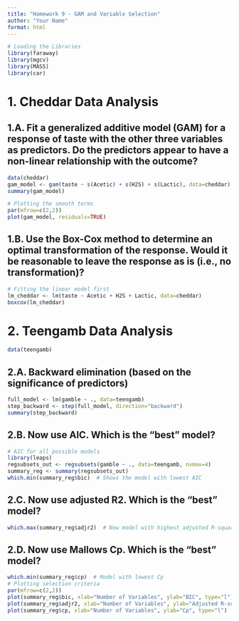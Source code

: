 ```yaml
---
title: "Homework 9 - GAM and Variable Selection"
author: "Your Name"
format: html
---
```

```r
# Loading the Libraries
library(faraway)
library(mgcv)
library(MASS)
library(car)
```

# 1. Cheddar Data Analysis
## 1.A. Fit a generalized additive model (GAM) for a response of taste with the other three variables as predictors. Do the predictors appear to have a non-linear relationship with the outcome?
```r
data(cheddar)
gam_model <- gam(taste ~ s(Acetic) + s(H2S) + s(Lactic), data=cheddar)
summary(gam_model)

# Plotting the smooth terms
par(mfrow=c(2,2))
plot(gam_model, residuals=TRUE)
```

## 1.B. Use the Box-Cox method to determine an optimal transformation of the response. Would it be reasonable to leave the response as is (i.e., no transformation)?
```r
# Fitting the linear model first
lm_cheddar <- lm(taste ~ Acetic + H2S + Lactic, data=cheddar)
boxcox(lm_cheddar)
```

# 2. Teengamb Data Analysis
```r
data(teengamb)
```

## 2.A. Backward elimination (based on the significance of predictors)
```r
full_model <- lm(gamble ~ ., data=teengamb)
step_backward <- step(full_model, direction="backward")
summary(step_backward)
```

## 2.B. Now use AIC. Which is the “best” model?
```r
# AIC for all possible models
library(leaps)
regsubsets_out <- regsubsets(gamble ~ ., data=teengamb, nvmax=4)
summary_reg <- summary(regsubsets_out)
which.min(summary_reg$bic)  # Shows the model with lowest AIC
```

## 2.C. Now use adjusted R2. Which is the “best” model?
```r
which.max(summary_reg$adjr2)  # Now model with highest adjusted R-squared
```
## 2.D. Now use Mallows Cp. Which is the “best” model?
```r
which.min(summary_reg$cp)  # Model with lowest Cp
# Plotting selection criteria
par(mfrow=c(2,2))
plot(summary_reg$bic, xlab="Number of Variables", ylab="BIC", type="l")
plot(summary_reg$adjr2, xlab="Number of Variables", ylab="Adjusted R-squared", type="l")
plot(summary_reg$cp, xlab="Number of Variables", ylab="Cp", type="l")
```